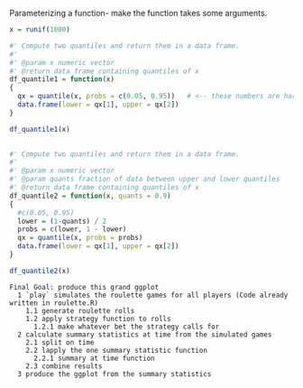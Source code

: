 Parameterizing a function- make the function takes some arguments.

```r
x = runif(1000)

#' Compute two quantiles and return them in a data frame.
#'
#' @param x numeric vector
#' @return data frame containing quantiles of x
df_quantile1 = function(x)
{
  qx = quantile(x, probs = c(0.05, 0.95))   # <-- these numbers are hardcoded, not arguments (parameters)
  data.frame(lower = qx[1], upper = qx[2])
}

df_quantile1(x)
  
```

```r
#' Compute two quantiles and return them in a data frame.
#'
#' @param x numeric vector
#' @param quants fraction of data between upper and lower quantiles
#' @return data frame containing quantiles of x
df_quantile2 = function(x, quants = 0.9)
{
  #c(0.05, 0.95)
  lower = (1-quants) / 2
  probs = c(lower, 1 - lower)
  qx = quantile(x, probs = probs)
  data.frame(lower = qx[1], upper = qx[2])
}

df_quantile2(x)
```

```
Final Goal: produce this grand ggplot
  1 `play` simulates the roulette games for all players (Code already written in roulette.R)
    1.1 generate roulette rolls
    1.2 apply strategy function to rolls
      1.2.1 make whatever bet the strategy calls for
  2 calculate summary statistics at time from the simulated games
    2.1 split on time
    2.2 lapply the one summary statistic function
      2.2.1 summary at time function
    2.3 combine results
  3 produce the ggplot from the summary statistics
```
